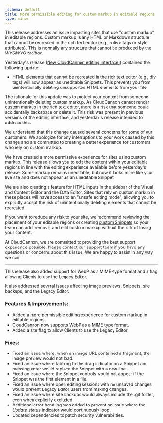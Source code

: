 ```yaml
---
_schema: default
title: More permissible editing for custom markup in editable regions
type: minor
---
```

This release addresses an issue impacting sites that use "custom markup" in editable regions. Custom markup is any HTML or Markdown structure that cannot be recreated in the rich text editor (e.g., &lt;div&gt; tags or style attributes). This is normally any structure that cannot be produced by the *WYSIWYG toolbar*.

Yesterday's release (<a href="https://cloudcannon.com/documentation/changelog/2024/03/07/new-cloudcannon-editing-interface.html" target="_blank" rel="noopener">New CloudCannon editing interface!</a>) contained the following update:

* HTML elements that cannot be recreated in the rich text editor (e.g., div tags) will now appear as uneditable Snippets. This prevents you from unintentionally deleting unsupported HTML elements from your file.

The rationale for this update was to protect your content from someone unintentionally deleting custom markup. As CloudCannon cannot render custom markup in the rich text editor, there is a risk that someone could accidentally backspace or delete it. This risk was present in previous versions of the editing interface, and yesterday's release intended to address this.

We understand that this change caused several concerns for some of our customers. We apologize for any interruptions to your work caused by this change and are committed to creating a better experience for customers who rely on custom markup.

We have created a more permissive experience for sites using custom markup. This release allows you to edit the content within your editable regions in line with the editing experience available before yesterday's release. Some markup remains uneditable, but now it looks more like your live site and does not appear as an uneditable Snippet.

We are also creating a feature for HTML inputs in the sidebar of the Visual and Content Editor and the Data Editor. Sites that rely on custom markup in these places will have access to an "unsafe editing mode", allowing you to explicitly accept the risk of unintentionally deleting elements that cannot be recreated.

If you want to reduce any risk to your site, we recommend reviewing the placement of your editable regions or creating <a href="https://cloudcannon.com/documentation/articles/introduction-to-editing/#snippets" target="_blank" rel="noopener">custom Snippets</a> so your team can add, remove, and edit custom markup without the risk of losing your content.

At CloudCannon, we are committed to providing the best support experience possible. <a href="https://cloudcannon.com/support/" target="_blank" rel="noopener">Please contact our support team</a> if you have any questions or concerns about this issue. We are happy to assist in any way we can.

---

This release also added support for WebP as a MIME-type format and a flag allowing Clients to use the Legacy Editor.

It also addressed several issues affecting image previews, Snippets, site backups, and the Legacy Editor.

### Features & Improvements:

* Added a more permissible editing experience for custom markup in editable regions.
* CloudCannon now supports WebP as a MIME type format.
* Added a site flag to allow Clients to use the Legacy Editor.

### Fixes:

* Fixed an issue where, when an image URL contained a fragment, the image preview would not load.
* Fixed an issue where tabbing to the drag indicator on a Snippet and pressing enter would replace the Snippet with a new line.
* Fixed an issue where the Snippet controls would not appear if the Snippet was the first element in a file.
* Fixed an issue where open editing sessions with no unsaved changes would prevent Legacy Editor users from making changes.
* Fixed an issue where site backups would always include the .git folder, even when explicitly excluded.
* Additional error handling was added to prevent an issue where the *Update status* indicator would continuously loop.
* Updated dependencies to patch security vulnerabilities.